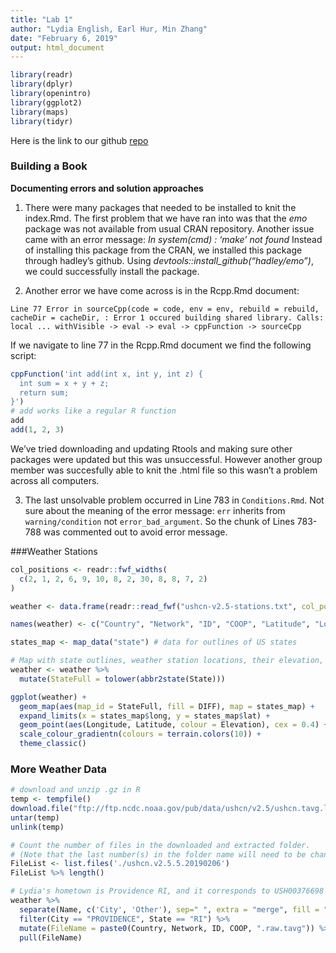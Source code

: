 ```yaml
---
title: "Lab 1"
author: "Lydia English, Earl Hur, Min Zhang"
date: "February 6, 2019"
output: html_document
---
```


```r
library(readr)
library(dplyr)
library(openintro)
library(ggplot2)
library(maps)
library(tidyr)
```

Here is the link to our github [repo](https://github.com/lydiaPenglish/Lab-1)

### Building a Book

**Documenting errors and solution approaches**

1. There were many packages that needed to be installed to knit the index.Rmd. The first problem that we have ran into was that the *emo* package was not available from usual CRAN repository. Another issue came with an error message: *In system(cmd) : 'make' not found* 
  Instead of installing this package from the CRAN, we installed this package through hadley's github. Using *devtools::install_github("hadley/emo")*, we could successfully install the package.

2. Another error we have come across is in the Rcpp.Rmd document:

`Line 77 Error in sourceCpp(code = code, env = env, rebuild = rebuild,` 
`cacheDir = cacheDir, : Error 1 occured building shared library. Calls:` 
`local ... withVisible -> eval -> eval -> cppFunction -> sourceCpp`

If we navigate to line 77 in the Rcpp.Rmd document we find the following script:

```r
cppFunction('int add(int x, int y, int z) {
  int sum = x + y + z;
  return sum;
}')
# add works like a regular R function
add
add(1, 2, 3)
```

We've tried downloading and updating Rtools and making sure other packages were updated but this was unsuccessful. However another group member was succesfully able to knit the .html file so this wasn't a problem across all computers. 

3. The last unsolvable problem occurred in Line 783 in `Conditions.Rmd`. Not sure about the meaning of the error message: `err` inherits from `warning/condition` not `error_bad_argument`. So the chunk of Lines 783-788 was commented out to avoid error message.  

###Weather Stations

```r

col_positions <- readr::fwf_widths(
  c(2, 1, 2, 6, 9, 10, 8, 2, 30, 8, 8, 7, 2)
)

weather <- data.frame(readr::read_fwf("ushcn-v2.5-stations.txt", col_positions = col_positions))

names(weather) <- c("Country", "Network", "ID", "COOP", "Latitude", "Longitude", "Elevation", "State", "Name", "Comp1", "Comp2", "Comp3", "DIFF")

states_map <- map_data("state") # data for outlines of US states

# Map with state outlines, weather station locations, their elevation, and timezone
weather <- weather %>% 
  mutate(StateFull = tolower(abbr2state(State)))

ggplot(weather) +
  geom_map(aes(map_id = StateFull, fill = DIFF), map = states_map) +
  expand_limits(x = states_map$long, y = states_map$lat) +
  geom_point(aes(Longitude, Latitude, colour = Elevation), cex = 0.4) +
  scale_colour_gradientn(colours = terrain.colors(10)) +
  theme_classic()

```


### More Weather Data

```r
# download and unzip .gz in R
temp <- tempfile()
download.file("ftp://ftp.ncdc.noaa.gov/pub/data/ushcn/v2.5/ushcn.tavg.latest.raw.tar.gz",temp)
untar(temp)
unlink(temp)

# Count the number of files in the downloaded and extracted folder. 
# (Note that the last number(s) in the folder name will need to be changed depending on the date the folder was downloaded/unzipped)
FileList <- list.files('./ushcn.v2.5.5.20190206')
FileList %>% length()

# Lydia's hometown is Providence RI, and it corresponds to USH00376698
weather %>% 
  separate(Name, c('City', 'Other'), sep=" ", extra = "merge", fill = "right")%>% 
  filter(City == "PROVIDENCE", State == "RI") %>% 
  mutate(FileName = paste0(Country, Network, ID, COOP, ".raw.tavg")) %>% 
  pull(FileName)

```


